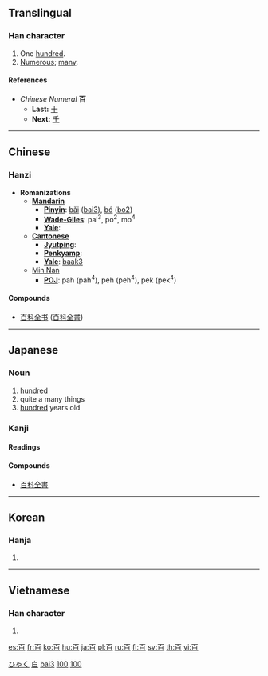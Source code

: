{{see|佰}}<!-- may be replaced by zh-forms -->

==Translingual==
{{Han stroke|[[Image:百-bw.png|280px]]}}

===Han character===
{{Han char|rn=106|rad=白|as=01|sn=6|four=1060<sub>0</sub>|canj=一日 (MA)}}

# One [[hundred]].
# [[numerous|Numerous]]; [[many]].
====References====
{{Han ref|kx=0785.040|dkj=22679|dj=1199.010|hdz=42643.010|uh=767E|ud=30334|bh=A6CA|bd=42698}}


*''Chinese Numeral'' '''百'''
**'''Last:''' [[十]]
**'''Next:''' [[千]]
----
==Chinese==
===Hanzi===


* '''Romanizations'''
** '''[[Mandarin]]'''
*** '''[[Pinyin]]''': [[bǎi]] ([[bai3]]), [[bó]] ([[bo2]])
*** '''[[Wade-Giles]]''': pai<sup>3</sup>, po<sup>2</sup>, mo<sup>4</sup>
*** '''[[Yale]]''': 
** '''[[Cantonese]]'''
*** '''[[Jyutping]]''':
*** '''[[Penkyamp]]''': 
*** '''[[Yale]]''': [[baak3]]
**[[wikipedia:Min_Nan|Min Nan]]
***'''[[wikipedia:POJ|POJ]]''': pah (pah<sup>4</sup>), peh (peh<sup>4</sup>), pek (pek<sup>4</sup>)

====Compounds====
{{top2}}
*[[百科全書|百科全书]] ([[百科全書]])
{{mid2}}
{{bottom}}
----
== Japanese == 
[[Category:1000 Japanese basic words|ひゃく]]
=== Noun ===
{{ja-noun|k|hira=ひゃく|rom=hyaku}}
# [[hundred]]
# quite a many things
# [[hundred]] years old
===Kanji===
{{ja-kanji|grade=1|rs=白01}}
====Readings====
{{ja-readings|on=[[ひゃく]] (hyaku), [[はく]] (haku)|kun=[[もも]] (momo)}}
====Compounds====
{{top2}}
*[[百科全書]]
{{bottom}}
----
==Korean==
===Hanja===
{{ko-hanja|hangeul=[[백]], [[맥]]|eumhun=일백|rv=baek, maek|mr=paek, maek|y=payk, mayk}}
# {{defn|Korean}}
----

==Vietnamese==
===Han character===
{{vi-hantu|bách}}
# {{defn|Vietnamese}}


[[Category:zh-tw:Numbers|白]]
[[Category:zh-cn:Numbers|bai3]]
[[Category:Japanese numbers|100]]

[[Category:Korean numbers|100]]

[[es:百]]
[[fr:百]]
[[ko:百]]
[[hu:百]]
[[ja:百]]
[[pl:百]]
[[ru:百]]
[[fi:百]]
[[sv:百]]
[[th:百]]
[[vi:百]]